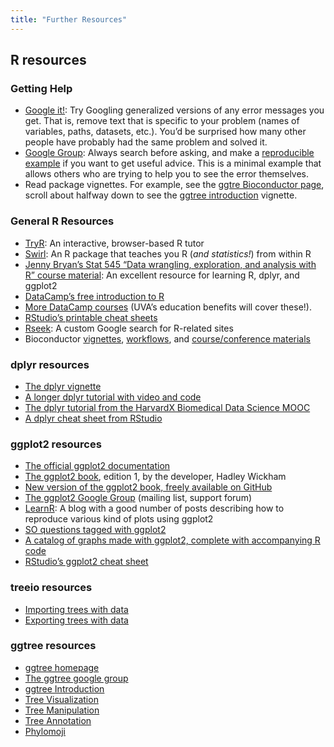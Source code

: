 ```yaml
---
title: "Further Resources"
---
```


## R resources

### Getting Help

- [Google it!](http://lmgtfy.com/?q=R+Error+in+library+there+is+no+package+called): Try Googling generalized versions of any error messages you get. That is, remove text that is specific to your problem (names of variables, paths, datasets, etc.). You'd be surprised how many other people have probably had the same problem and solved it.
- [Google Group](https://groups.google.com/forum/#!forum/bioc-ggtree): Always search before asking, and make a [reproducible example](https://gist.github.com/talonsensei/e1fad082657054207f249ec98f0920eb) if you want to get useful advice. This is a minimal example that allows others who are trying to help you to see the error themselves.
- Read package vignettes. For example, see the [ggtre Bioconductor page](https://bioconductor.org/packages/release/bioc/html/ggtree.html), scroll about halfway down to see the [ggtree introduction](https://bioconductor.org/packages/release/bioc/vignettes/ggtree/inst/doc/ggtree.html) vignette.

### General R Resources

- [TryR](http://tryr.codeschool.com/): An interactive, browser-based R tutor
- [Swirl](http://swirlstats.com/): An R package that teaches you R (_and statistics!_) from within R
- [Jenny Bryan's Stat 545 "Data wrangling, exploration, and analysis with R" course material](https://stat545-ubc.github.io/): An excellent resource for learning R, dplyr, and ggplot2
- [DataCamp's free introduction to R](https://www.datacamp.com/courses/free-introduction-to-r)
- [More DataCamp courses](https://www.datacamp.com/courses) (UVA's education benefits will cover these!).
- [RStudio's printable cheat sheets](https://www.rstudio.com/resources/cheatsheets/)
- [Rseek](http://rseek.org/): A custom Google search for R-related sites
- Bioconductor [vignettes](https://www.bioconductor.org/help/package-vignettes/), [workflows](https://www.bioconductor.org/help/workflows/), and [course/conference materials](https://www.bioconductor.org/help/course-materials/)

### dplyr resources

- [The dplyr vignette](https://cran.rstudio.com/web/packages/dplyr/vignettes/introduction.html)
- [A longer dplyr tutorial with video and code](http://www.dataschool.io/dplyr-tutorial-for-faster-data-manipulation-in-r/)
- [The dplyr tutorial from the HarvardX Biomedical Data Science MOOC](http://genomicsclass.github.io/book/pages/dplyr_tutorial.html)
- [A dplyr cheat sheet from RStudio](https://www.rstudio.com/wp-content/uploads/2015/02/data-wrangling-cheatsheet.pdf)

### ggplot2 resources

- [The official ggplot2 documentation](http://docs.ggplot2.org/)
- [The ggplot2 book](http://amzn.to/1akjqsR), edition 1, by the developer, Hadley Wickham
- [New version of the ggplot2 book, freely available on GitHub](https://github.com/hadley/ggplot2-book)
- [The ggplot2 Google Group](https://groups.google.com/d/forum/ggplot2) (mailing list, support forum)
- [LearnR](http://learnr.wordpress.com/): A blog with a good number of posts describing how to reproduce various kind of plots using ggplot2
- [SO questions tagged with ggplot2](http://stackoverflow.com/questions/tagged/ggplot2)
- [A catalog of graphs made with ggplot2, complete with accompanying R code](http://shinyapps.stat.ubc.ca/r-graph-catalog/)
- [RStudio's ggplot2 cheat sheet](https://www.rstudio.com/wp-content/uploads/2015/05/ggplot2-cheatsheet.pdf)

### treeio resources

- [Importing trees with data](https://bioconductor.org/packages/release/bioc/vignettes/treeio/inst/doc/Importer.html)
- [Exporting trees with data](https://bioconductor.org/packages/release/bioc/vignettes/treeio/inst/doc/Exporter.html)

### ggtree resources

- [ggtree homepage](https://guangchuangyu.github.io/software/ggtree/)
- [The ggtree google group](https://groups.google.com/forum/#!forum/bioc-ggtree)
- [ggtree Introduction](https://bioconductor.org/packages/release/bioc/vignettes/ggtree/inst/doc/ggtree.html)
- [Tree Visualization](https://bioconductor.org/packages/release/bioc/vignettes/ggtree/inst/doc/treeVisualization.html)
- [Tree Manipulation](https://bioconductor.org/packages/release/bioc/vignettes/ggtree/inst/doc/treeManipulation.html)
- [Tree Annotation](https://bioconductor.org/packages/release/bioc/vignettes/ggtree/inst/doc/treeAnnotation.html)
- [Phylomoji](https://guangchuangyu.github.io/software/ggtree/vignettes/phylomoji.html)
